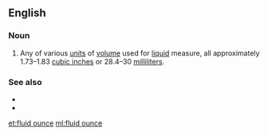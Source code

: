 ==English==

===Noun===
{{wikipedia}}
{{en-noun|head=[[fluid]] [[ounce]]}}

# Any of various [[unit]]s of [[volume]] used for [[liquid]] measure, all approximately 1.73–1.83 [[cubic inch]]es or 28.4–30 [[milliliter]]s.

===See also===
* {{l|en|dram}}
* {{l|en|pint}}

[[et:fluid ounce]]
[[ml:fluid ounce]]